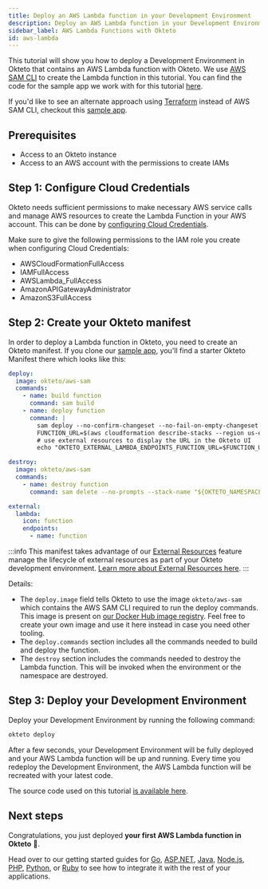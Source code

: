 ```yaml
---
title: Deploy an AWS Lambda function in your Development Environment
description: Deploy an AWS Lambda function in your Development Environment
sidebar_label: AWS Lambda Functions with Okteto
id: aws-lambda
---
```



This tutorial will show you how to deploy a Development Environment in Okteto that contains an AWS Lambda function with Okteto. We use [AWS SAM CLI](https://docs.aws.amazon.com/serverless-application-model/latest/developerguide/what-is-sam-overview.html) to create the Lambda function in this tutorial.
You can find the code for the sample app we work with for this tutorial [here](https://github.com/okteto/aws-lambda).

If you'd like to see an alternate approach using [Terraform](https://www.terraform.io/) instead of AWS SAM CLI, checkout this [sample app](https://github.com/okteto-community/aws-lambda-with-terraform).

## Prerequisites

- Access to an Okteto instance
- Access to an AWS account with the permissions to create IAMs

## Step 1: Configure Cloud Credentials

Okteto needs sufficient permissions to make necessary AWS service calls and manage AWS resources to create the Lambda Function in your AWS account. This can be done  by [configuring Cloud Credentials](admin/cloud-credentials/aws.mdx).

Make sure to give the following permissions to the IAM role you create when configuring Cloud Credentials:

- AWSCloudFormationFullAccess
- IAMFullAccess
- AWSLambda_FullAccess
- AmazonAPIGatewayAdministrator
- AmazonS3FullAccess

## Step 2: Create your Okteto manifest

In order to deploy a Lambda function in Okteto, you need to create an Okteto manifest. If you clone our [sample app](https://github.com/okteto/aws-lambda), you'll find a starter Okteto Manifest there which looks like this:

```yaml title="okteto.yaml"
deploy:
  image: okteto/aws-sam
  commands:
    - name: build function
      command: sam build
    - name: deploy function
      command: |
        sam deploy --no-confirm-changeset --no-fail-on-empty-changeset --s3-prefix "${OKTETO_NAMESPACE}" --stack-name "${OKTETO_NAMESPACE}-okteto-lambda" --resolve-s3
        FUNCTION_URL=$(aws cloudformation describe-stacks --region us-east-1 --stack-name ${OKTETO_NAMESPACE}-okteto-lambda --query "Stacks[0].Outputs[0].OutputValue" --output text)
        # use external resources to display the URL in the Okteto UI
        echo "OKTETO_EXTERNAL_LAMBDA_ENDPOINTS_FUNCTION_URL=$FUNCTION_URL" >> $OKTETO_ENV

destroy:
  image: okteto/aws-sam
  commands:
    - name: destroy function
      command: sam delete --no-prompts --stack-name "${OKTETO_NAMESPACE}-okteto-lambda" --region us-east-1

external:
  lambda:
    icon: function
    endpoints:
      - name: function
```

:::info
This manifest takes advantage of our [External Resources](tutorials/external-resources.mdx) feature manage the lifecycle of external resources as part of your Okteto development environment. [Learn more about External Resources here](tutorials/external-resources.mdx).
:::

Details:

- The `deploy.image` field tells Okteto to use the image `okteto/aws-sam` which contains the AWS SAM CLI required to run the deploy commands. This image is present on [our Docker Hub image registry](https://hub.docker.com/r/okteto/aws-sam). Feel free to create your own image and use it here instead in case you need other tooling.
- The `deploy.commands` section includes all the commands needed to build and deploy the function.
- The `destroy` section includes the commands needed to destroy the Lambda function. This will be invoked when the environment or the namespace are destroyed.

## Step 3: Deploy your Development Environment

Deploy your Development Environment by running the following command:

```bash
okteto deploy
```

After a few seconds, your Development Environment will be fully deployed and your AWS Lambda function will be up and running. Every time you redeploy the Development Environment, the AWS Lambda function will be recreated with your latest code.

The source code used on this tutorial [is available here](https://github.com/okteto/aws-lambda).

## Next steps

Congratulations, you just deployed **your first AWS Lambda function in Okteto** 🚀.

Head over to our getting started guides for [Go](development/containers/file-sync/golang.mdx), [ASP.NET](development/containers/file-sync/aspnetcore.mdx), [Java](development/containers/file-sync/java.mdx), [Node.js](development/containers/file-sync/node.mdx), [PHP](development/containers/file-sync/php.mdx), [Python](development/containers/file-sync/python.mdx), or [Ruby](development/containers/file-sync/ruby.mdx) to see how to integrate it with the rest of your applications.
